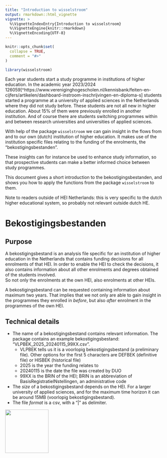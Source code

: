 ```yaml
---
title: "Introduction to wisselstroom"
output: rmarkdown::html_vignette
vignette: >
  %\VignetteIndexEntry{Introduction to wisselstroom}
  %\VignetteEngine{knitr::rmarkdown}
  %\VignetteEncoding{UTF-8}
---
```


```r
knitr::opts_chunk$set(
  collapse = TRUE,
  comment = "#>"
)
```

```r
library(wisselstroom)
```


Each year students start a study programme in institutions of higher education. In the academic year 2023/2024 126059[^https://www.vereniginghogescholen.nl/kennisbank/feiten-en-cijfers/artikelen/dashboard-instroom-inschrijvingen-en-diploma-s] students started a programme at a university of applied sciences in the Netherlands where they did not study before. These students are not all new in higher education. About 15% of them were previously enrolled in another institution. And of course there are students switching programmes within and between research universities and universities of applied sciences.

With help of the package `wisselstroom` we can gain insight in the flows from and to our own (dutch) institution of higher education. It makes use of the institution specific files relating to the funding of the enrolments, the "bekostigingsbestanden".  

These insights can for instance be used to enhance study information, so that prospective students can make a better informed choice between study programmes.  

This document gives a short introduction to the bekostigingsbestanden, and shows you how to apply the functions from the package `wisselstroom` to them.    

Note to readers outside of HEI Netherlands: this is very specific to the dutch higher educational system, so probably not relevant outside dutch HE.





# Bekostigingsbestanden  

## Purpose

A bekostigingsbestand is an analysis file specific for an institution of higher education in the Netherlands that contains funding decisions for all enrolments of that HEI. In order to enable the HEI to check the decisions, it also contains information about all other enrolments and degrees obtained of the students involved.  
So not only the enrolments at the own HEI, also enrolments at other HEIs.  

A  bekostigingsbestand can be requested containing information about maximum two years. That implies that we not only are able to gain insight in the programmes they enrolled in *before*, but also *after* enrolment in the programmes of the own HEI. 

## Technical details

-  The name of a bekostigingsbestand contains relevant information. The package contains an example bekostigingsbestand: "VLPBEK_2025_20240115_99XX.csv". 
    -  VLPBEK tells us it is a voorlopig bekostigingsbestand (a preliminary file). Other options for the first 5 characters are DEFBEK (definitive file) or HISBEK (historical file)
    -  2025 is the year the funding relates to
    -  20240115 is the date the file was created by DUO
    -  99XX is the BRIN of the HEI; BRIN is an abbreviation of BasisRegistratieINstellingen, an administrative code
-  The *size* of a bekostigingsbestand depends on the HEI. For a larger university of applied sciences, and for the maximum time horizon it can be around 15MB (voorlopig bekostigingsbestand).  
-  The file *format* is a csv, with a "|" as delimiter. 

<img src="man/figures/bronbestand.png" align="left" height="139" alt="" />





##
